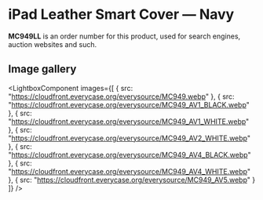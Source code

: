 
# iPad Leather Smart Cover — Navy

<Callout type='info' emoji='👉🏻'>**MC949LL** is an order number for this product, used for search engines, auction websites and such.</Callout>

## Image gallery

<LightboxComponent
    images={[
      {
        src: "https://cloudfront.everycase.org/everysource/MC949.webp"
      },
      {
        src: "https://cloudfront.everycase.org/everysource/MC949_AV1_BLACK.webp"
      },
      {
        src: "https://cloudfront.everycase.org/everysource/MC949_AV1_WHITE.webp"
      },
      {
        src: "https://cloudfront.everycase.org/everysource/MC949_AV2_WHITE.webp"
      },
      {
        src: "https://cloudfront.everycase.org/everysource/MC949_AV4_BLACK.webp"
      },
      {
        src: "https://cloudfront.everycase.org/everysource/MC949_AV4_WHITE.webp"
      },
      {
        src: "https://cloudfront.everycase.org/everysource/MC949_AV5.webp"
      }
    ]}
  />
